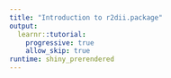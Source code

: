 ```yaml
---
title: "Introduction to r2dii.package"
output: 
  learnr::tutorial:
    progressive: true
    allow_skip: true
runtime: shiny_prerendered
---
```


